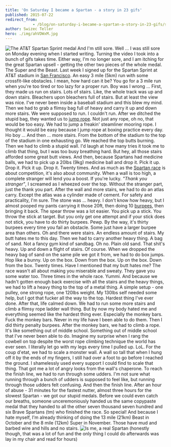 ```yaml
---
title: 'On Saturday I became a Spartan - a story in 23 gifs'
published: 2015-07-22
redirect_from: 
            - /blog/on-saturday-i-became-a-spartan-a-story-in-23-gifs/swizec/6699
author: Swizec Teller
hero: ./img/ahVDWxM.jpg
---
```

![The AT&T Spartan Sprint medal](./img/ahVDWxM.jpg) And I'm still sore. Well ... I was still sore on Monday evening when I started writing. Turning the video I took into a bunch of gifs takes time. Either way, I'm no longer sore, and I am itching for the great Spartan upsell - getting the other two pieces of the whole medal. The Super and the Beast. Last week I signed up for the Spartan Sprint at AT&T stadium in [San Francisco](<http://maps.google.com/maps?ll=37.7833333333,-122.416666667&spn=0.1,0.1&q=37.7833333333,-122.416666667 (San%20Francisco)&t=h> "San Francisco"). An easy 3 mile (5km) run with some crossfit-like obstacles. I mean, how hard can it be? You go for a 3 mile run when you're too tired or too lazy for a proper run. Boy was I wrong ... [](http://i.imgur.com/jemwBxy.gifv) First, they made us run on stairs. Lots of stairs. Like, the whole track was up and down stairs. Bleachers upon bleachers full of stairs. [](http://i.imgur.com/X0hPRSQ.gifv) But at least the view was nice. I've never been inside a baseball stadium and this blew my mind. [](http://i.imgur.com/T6cjTo1.gifv) Then we had to grab a flimsy bag full of heavy and carry it up and down more stairs. We were supposed to run. I couldn't run. [](http://i.imgur.com/hRRqf00.gifv) After we ditched the stupid bag, they wanted us to [jump rope](http://en.wikipedia.org/wiki/Skipping_rope "Skipping rope"). Not just any rope, oh no, that would be too easy. We had to jump a freakin' steamliner mooring rope. I thought it would be easy because I jump rope at boxing practice every day. Ho boy ... [](http://i.imgur.com/HVfZWnM.gifv) And then ... more stairs. From the bottom of the stadium to the top of the stadium in one exhausting go. [](http://i.imgur.com/qWXbbuV.gifv) We reached the top butts burning. Then we had to climb a stupid wall. I'd laugh at how many tries it took me to climb that thing, but I was too busy breathing hard. [](http://i.imgur.com/AwlO7sH.gifv) But hey, all those stairs afforded some great butt views. [](http://i.imgur.com/TZDQOSf.gifv) And then, because Spartans had medicine balls, we had to pick up a 20lbs (9kg) medicine ball and drop it. Pick it up. Drop it. Pick it up. Drop it. Twenty times. [](http://i.imgur.com/UYqw6Cx.gifv) And as much as the [Spartan race](http://en.wikipedia.org/wiki/Spartan_race "Spartan race") is about competition, it's also about community. When a wall is too high, a complete stranger will lend you a boost. If you're lucky. _"Thank you stranger"_, I screamed as I wheezed over the top. Without the stranger part, just the thank you part. [](http://i.imgur.com/5fl3Kb9.gifv) After the wall and more stairs, we had to do an atlas carry. Except the atlas was a cylinder made of cement. For safety and practicality, I'm sure. The stone was ... heavy. I don't know how heavy, but I almost pooped my pants carrying it those 20ft, then doing 10 [burpees](http://en.wikipedia.org/wiki/Burpee_%28exercise%29 "Burpee (exercise)"), then bringing it back. [](http://i.imgur.com/vcIOKNi.gifv) The spear throw was a lot easier. You pick up a stick. You throw the stick at target. [](http://i.imgur.com/y2cxeJ4.gifv) But you only get one attempt and if your stick does not stick, you have to do thirty burpees. Pewp. By the way, it's thirty burpees every time you fail an obstacle. Some just have a larger burpee area than others. [](http://i.imgur.com/MyQ8Pj4.gifv) Oh and there were stairs. An endless amount of stairs. My butt hates me to this day. [](http://i.imgur.com/QjCeCnc.gifv) Then we had to carry another heavy thing. A bag of sand. Not a fancy gym kind of sandbag. Oh no. Plain old sand. That shit's heavy. Up and down a flight of stairs. Of course. [](http://i.imgur.com/HXAGvsV.gifv) When we dropped the heavy bag of sand on the same pile we got it from, we had to do box jumps. Hop like a bunny. Up on the box. Down from the box. Up on the box. Down from the box. Twenty times. Have I mentioned that my butt hates me? [](http://i.imgur.com/WiXmGul.gifv) The race wasn't all about making you miserable and sweaty. They gave you some water too. Three times in the whole race. Yummi. [](http://i.imgur.com/YckaooP.gifv) And because we hadn't gotten enough back exercise with all the stairs and the heavy things, we had to lift a heavy thing to the top of a metal thing. A simple setup - one pulley, one strong rope, one 120lbs weight. My 130lbs self needed some help, but I got that fucker all the way to the top. Hardest thing I've ever done. [](http://i.imgur.com/sNkcLqq.gifv) After that, life calmed down. We had to run some more stairs and climb a flimsy rope ladder wall thing. But by now my body hated me and everything seemed like the hardest thing ever. [](http://i.imgur.com/JhmAham.gifv) Especially the monkey bars. Fuck the monkey bars. Never in my life have I been able to do them. Then I did thirty penalty burpees. [](http://i.imgur.com/FDfRA3q.gifv) After the monkey bars, we had to climb a rope. It's like something out of middle school. Something out of middle school that I've never been able to do. Imagine my surprise when I rang the cowbell on top despite the worst rope climbing technique the world has ever seen. I literally let go with my legs every time I pulled up. LoL. [](http://i.imgur.com/D4r7pfp.gifv) For the coup d'etat, we had to scale a monster wall. A wall so tall that when I hung off it by the ends of my fingers, I still had over a foot to go before I reached the ground. I shamelessly used every support I could find to scale that thing. That got me a lot of angry looks from the wall's chaperone. [](http://i.imgur.com/hxr5gxu.gifv) To reach the finish line, we had to run through some udders. I'm not sure what running through a bunch of udders is supposed to feel like, but running through those udders felt confusing. [](http://i.imgur.com/sdJ8cnJ.gifv) And then the finish line. After an hour of abuse - 31 minutes for the fastest nutter, almost three hours for the slowest Spartan - we got our stupid medals. Before we could even catch our breaths, someone unceremoniously handed us the same copypaste medal that they handed to all the other seven thousand seven hundred and six Brave Spartans (tm) who finished the race. So special! And because I hate myself, I'm already thinking of doing the 13 mile (21km) Beast in October and the 8 mile (12km) Super in November. Those have mud and barbed wire and hills and no stairs. ![Is me, a real Spartan](./img/images-30852.png) (honestly though, that was a lot of fun and the only thing I could do afterwards was lay in my chair and read for hours)